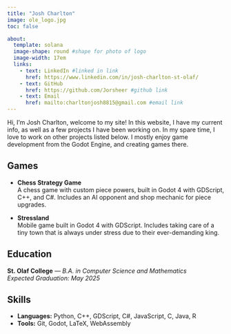 ```yaml
---
title: "Josh Charlton"
image: ole_logo.jpg
toc: false

about:
  template: solana
  image-shape: round #shape for photo of logo
  image-width: 17em
  links:
    - text: LinkedIn #linked in link
      href: https://www.linkedin.com/in/josh-charlton-st-olaf/
    - text: GitHub
      href: https://github.com/Jorsheer #github link
    - text: Email
      href: mailto:charltonjosh8815@gmail.com #email link
---
```


Hi, I'm Josh Charlton, welcome to my site! In this website, I have my current info, as well as a few projects I have been working on. In my spare time, I love to work on other projects listed below. I mostly enjoy game development from the Godot Engine, and creating games there.

::: centered-content
## Games

-   **Chess Strategy Game**\
    A chess game with custom piece powers, built in Godot 4 with GDScript, C++, and C#. Includes an AI opponent and shop mechanic for piece upgrades.

-   **Stressland**\
    Mobile game built in Godot 4 with GDScript. Includes taking care of a tiny town that is always under stress due to their ever-demanding king.

## Education

**St. Olaf College** — *B.A. in Computer Science and Mathematics*\
*Expected Graduation: May 2025*

## Skills

-   **Languages:** Python, C++, GDScript, C#, JavaScript, C, Java, R\
-   **Tools:** Git, Godot, LaTeX, WebAssembly
:::
